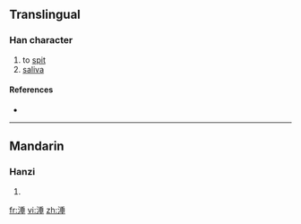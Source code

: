 ==Translingual==

===Han character===
{{Han char|rn=85|rad=水|as=08|sn=11|four=|canj=水竹十一 (EHJM)}}

# to [[spit]]
# [[saliva]]

====References====
* {{Han ref|kx=0628.140|dkj=17596|dj=1030.060|hdz=31651.050|uh=6DB6|ud=28086}}

----

==Mandarin==

===Hanzi===
{{cmn-hanzi|pin=[[dòng]] ([[dong4]]), [[tuō]] ([[tuo1]])|wg=tung<sup>4</sup>, t'o<sup>1</sup>}}

# {{defn|Mandarin}}

[[fr:涶]]
[[vi:涶]]
[[zh:涶]]